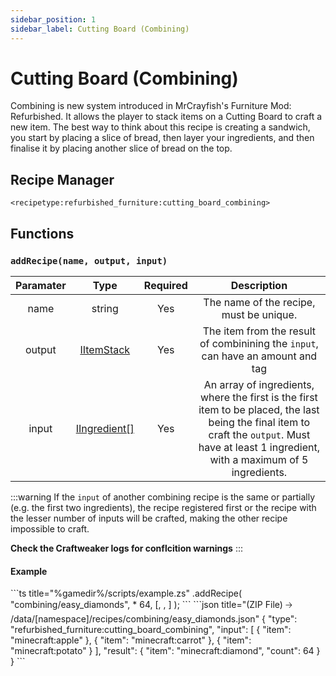 ```yaml
---
sidebar_position: 1
sidebar_label: Cutting Board (Combining)
---
```



# Cutting Board (Combining)

Combining is new system introduced in MrCrayfish's Furniture Mod: Refurbished. It allows the player to stack items on a Cutting Board to craft a new item. The best way to think about this recipe is creating a sandwich, you start by placing a slice of bread, then layer your ingredients, and then finalise it by placing another slice of bread on the top.

## Recipe Manager
`<recipetype:refurbished_furniture:cutting_board_combining>`

## Functions

### `addRecipe(name, output, input)`

| Paramater |                                           Type                                            | Required |                                                                                           Description                                                                                           |
| :-------: | :---------------------------------------------------------------------------------------: | :------: | :---------------------------------------------------------------------------------------------------------------------------------------------------------------------------------------------: |
|   name    |                                          string                                           |   Yes    |                                                                             The name of the recipe, must be unique.                                                                             |
|  output   |      [IItemStack](https://docs.blamejared.com/1.20.4/en/vanilla/api/item/IItemStack)      |   Yes    |                                                         The item from the result of combinining the `input`, can have an amount and tag                                                         |
|   input   | [IIngredient[]](https://docs.blamejared.com/1.20.4/en/vanilla/api/ingredient/IIngredient) |   Yes    | An array of ingredients, where the first is the first item to be placed, the last being the final item to craft the `output`. Must have at least 1 ingredient, with a maximum of 5 ingredients. |

:::warning
If the `input` of another combining recipe is the same or partially (e.g. the first two ingredients), the recipe registered first or the recipe with the lesser number of inputs will be crafted, making the other recipe impossible to craft. 

**Check the Craftweaker logs for conflcition warnings**
:::

#### Example
<Tabs>
  <TabItem value="zenscript" label="ZenScript" default>
    ```ts title="%gamedir%/scripts/example.zs"
    <recipetype:refurbished_furniture:cutting_board_combining>.addRecipe(
        "combining/easy_diamonds",
        <item:minecraft:diamond> * 64, 
        [<item:minecraft:apple>, <item:minecraft:carrot>, <item:minecraft:potato>]
    );
    ```
  </TabItem>
  <TabItem value="json" label="Datapack Equivelant">
    ```json title="(ZIP File) 🡢 /data/[namespace]/recipes/combining/easy_diamonds.json"
    {
        "type": "refurbished_furniture:cutting_board_combining",
        "input": [
            {
                "item": "minecraft:apple"
            },
            {
                "item": "minecraft:carrot"
            },
            {
                "item": "minecraft:potato"
            }
        ],
        "result": {
            "item": "minecraft:diamond",
            "count": 64
        }
    }    
    ```
  </TabItem>
</Tabs>
